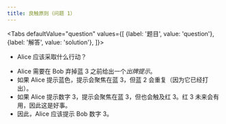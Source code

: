 ```yaml
---
title: 良触原则（问题 1）
---
```



<BeginnersGuideProgress id="good-touch-principle-question-1" />

<Tabs
  defaultValue="question"
  values={[
    {label: '题目', value: 'question'},
    {label: '解答', value: 'solution'},
  ]}>
<TabItem value="question">

- Alice 应该采取什么行动？

</TabItem>
<TabItem value="solution">

- Alice 需要在 Bob 弃掉蓝 3 之前给出一个*出牌提示*。
- 如果 Alice 提示蓝色，提示会聚焦在蓝 3，但蓝 2 会重复（因为它已经打出）。
- 如果 Alice 提示数字 3，提示会聚焦在蓝 3，但也会触及红 3。红 3 未来会有用，因此这是好事。
- 因此，Alice 应该提示 Bob 数字 3。

</TabItem>
</Tabs>

<GoodTouchPrincipleQuestion1 />

